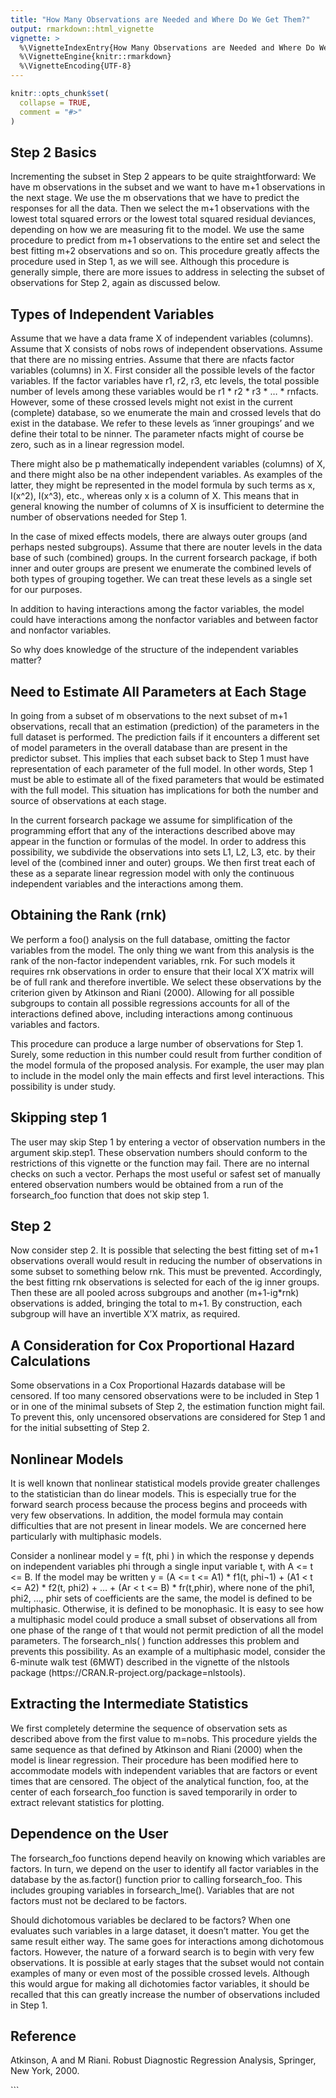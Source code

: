 ---
title: "How Many Observations are Needed and Where Do We Get Them?"
output: rmarkdown::html_vignette
vignette: >
  %\VignetteIndexEntry{How Many Observations are Needed and Where Do We Get Them?}
  %\VignetteEngine{knitr::rmarkdown}
  %\VignetteEncoding{UTF-8}
---

```{r, include = FALSE}
knitr::opts_chunk$set(
  collapse = TRUE,
  comment = "#>"
)
```

## Step 2 Basics
Incrementing the subset in Step 2 appears to be quite straightforward:  We have m observations in the subset and we want to have m+1 observations in the next stage. We use the m observations that we have to predict the responses for all the data. Then we select the m+1 observations with the lowest total squared errors or the lowest total squared residual deviances, depending on how we are measuring fit to the model. We use the same procedure to predict from m+1 observations to the entire set and select the best fitting m+2 observations and so on. This procedure greatly affects the procedure used in Step 1, as we will see. Although this procedure is generally simple, there are more issues to address in selecting the subset of observations for Step 2, again as discussed below.

## Types of Independent Variables
Assume that we have a data frame X of independent variables (columns). Assume that X consists of nobs rows of independent observations. Assume that there are no missing entries. Assume that there are nfacts factor variables (columns) in X. First consider all the possible levels of the factor variables. If the factor variables have r1, r2, r3, etc levels, the total possible number of levels among these variables would be r1 * r2 * r3 * … * rnfacts. However, some of these crossed levels might not exist in the current (complete) database, so we enumerate the main and crossed levels that do exist in the database. We refer to these levels as ‘inner groupings’ and we define their total to be ninner. The parameter nfacts might of course be zero, such as in a linear regression model. 

There might also be p mathematically independent variables (columns) of X, and there might also be na other independent variables. As examples of the latter, they might be represented in the model formula by such terms as x, I(x^2), I(x^3), etc., whereas only x is a column of X. This means that in general knowing the number of columns of X is insufficient to determine the number of observations needed for Step 1.

In the case of mixed effects models, there are always outer groups (and perhaps nested subgroups). Assume that there are nouter levels in the data base of such (combined) groups. In the current forsearch package, if both inner and outer groups are present we enumerate the combined levels of both types of grouping together. We can treat these levels as a single set for our purposes.

In addition to having interactions among the factor variables, the model could have interactions among the nonfactor variables and between factor and nonfactor variables. 

So why does knowledge of the structure of the independent variables matter? 

## Need to Estimate All Parameters at Each Stage
In going from a subset of m observations to the next subset of m+1 observations, recall that an estimation (prediction) of the parameters in the full dataset is performed. The prediction fails if it encounters a different set of model parameters in the overall database than are present in the predictor subset. This implies that each subset back to Step 1 must have representation of each parameter of the full model. In other words, Step 1 must be able to estimate all of the fixed parameters that would be estimated with the full model. This situation has implications for both the number and source of observations at each stage. 

In the current forsearch package we assume for simplification of the programming effort that any of the interactions described above may appear in the function or formulas of the model. In order to address this possibility, we subdivide the observations into sets L1, L2, L3, etc. by their level of the (combined inner and outer) groups. We then first treat each of these as a separate linear regression model with only the continuous independent variables and the interactions among them. 

## Obtaining the Rank (rnk)
We perform a foo() analysis on the full database, omitting the factor variables from the model. The only thing we want from this analysis is the rank of the non-factor independent variables, rnk. For such models it requires rnk observations in order to ensure that their local X’X matrix will be of full rank and therefore invertible. We select these observations by the criterion given by Atkinson and Riani (2000). Allowing for all possible subgroups to contain all possible regressions accounts for all of the interactions defined above, including interactions among continuous variables and factors.

This procedure can produce a large number of observations for Step 1. Surely, some reduction in this number could result from further condition of the model formula of the proposed analysis.  For example, the user may plan to include in the model only the main effects and first level interactions. This possibility is under study.

## Skipping step 1
The user may skip Step 1 by entering a vector of observation numbers in the argument skip.step1. These observation numbers should conform to the restrictions of this vignette or the function may fail. There are no internal checks on such a vector. Perhaps the most useful or safest set of manually entered observation numbers would be obtained from a run of the forsearch_foo function that does not skip step 1.

## Step 2
Now consider step 2. It is possible that selecting the best fitting set of m+1 observations overall would result in reducing the number of observations in some subset to something below rnk. This must be prevented. Accordingly, the best fitting rnk observations is selected for each of the ig inner groups.  Then these are all pooled across subgroups and another (m+1-ig*rnk) observations is added, bringing the total to m+1. By construction, each subgroup will have an invertible X’X matrix, as required.

## A Consideration for Cox Proportional Hazard Calculations
Some observations in a Cox Proportional Hazards database will be censored. If too many censored observations were to be included in Step 1 or in one of the minimal subsets of Step 2, the estimation function might fail. To prevent this, only uncensored observations are considered for Step 1 and for the initial subsetting of Step 2. 

## Nonlinear Models
It is well known that nonlinear statistical models provide greater challenges to the statistician than do linear models.  This is especially true for the forward search process because the process begins and proceeds with very few observations.  In addition, the model formula may contain difficulties that are not present in linear models.  We are concerned here particularly with multiphasic models.

Consider a nonlinear model y = f(t, phi ) in which the response y depends on independent variables phi through a single input variable t, with A <= t <= B.  If the model may be written 
y = (A <= t <= A1) * f1(t, phi¬1) + (A1 < t <= A2) * f2(t, phi2) + … + (Ar < t <= B) * fr(t,phir),
where none of the phi1, phi2, …, phir sets of coefficients are the same, the model is defined to be multiphasic. 
Otherwise, it is defined to be monophasic.  It is easy to see how a multiphasic model could produce a small subset of observations all from one phase of the range of t that would not permit prediction of all the model parameters. The forsearch_nls( ) function addresses this problem and prevents this possibility. As an example of a multiphasic model, consider the 6-minute walk test (6MWT) described in the vignette of the nlstools package (https://CRAN.R-project.org/package=nlstools).

## Extracting the Intermediate Statistics
We first completely determine the sequence of observation sets as described above from the first value to m=nobs. This procedure yields the same sequence as that defined by Atkinson and Riani (2000) when the model is linear regression. Their procedure has been modified here to accommodate models with independent variables that are factors or event times that are censored. The object of the analytical function, foo, at the center of each forsearch_foo function is saved temporarily in order to extract relevant statistics for plotting. 

## Dependence on the User
The forsearch_foo functions depend heavily on knowing which variables are factors. In turn, we depend on the user to identify all factor variables in the database by the as.factor() function prior to calling forsearch_foo. This includes grouping variables in forsearch_lme(). Variables that are not factors must not be declared to be factors.

Should dichotomous variables be declared to be factors? When one evaluates such variables in a large dataset, it doesn’t matter. You get the same result either way. The same goes for interactions among dichotomous factors. However, the nature of a forward search is to begin with very few observations. It is possible at early stages that the subset would not contain examples of many or even most of the possible crossed levels. Although this would argue for making all dichotomies factor variables, it should be recalled that this can greatly increase the number of observations included in Step 1.

## Reference

Atkinson, A and M Riani. Robust Diagnostic Regression Analysis, Springer, New York, 2000.

```